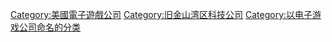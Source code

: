 {{catmore|艺电}}

[[Category:美國電子遊戲公司|Category:美國電子遊戲公司]]
[[Category:旧金山湾区科技公司|Category:旧金山湾区科技公司]]

[[Category:以电子游戏公司命名的分类|Category:以电子游戏公司命名的分类]]